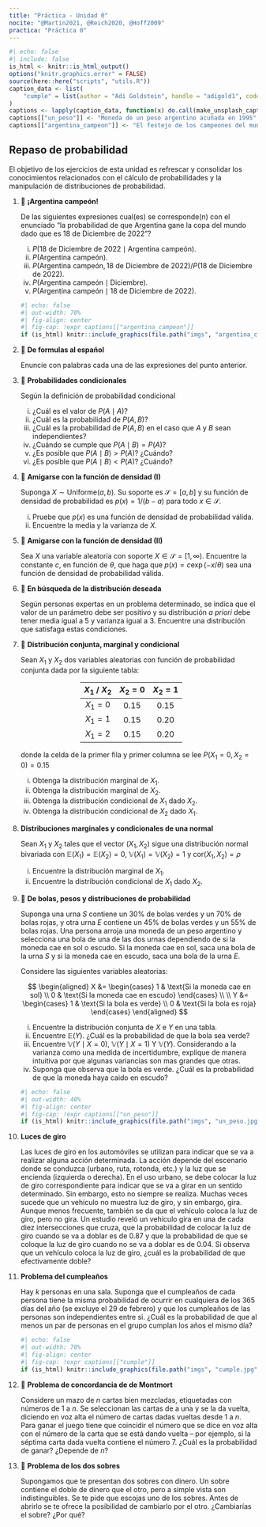 ```yaml
---
title: "Práctica - Unidad 0"
nocite: "@Martin2021, @Reich2020, @Hoff2009"
practica: "Práctica 0"
---
```


```r
#| echo: false
#| include: false
is_html <- knitr::is_html_output()
options("knitr.graphics.error" = FALSE)
source(here::here("scripts", "utils.R"))
caption_data <- list(
    "cumple" = list(author = "Adi Goldstein", handle = "adigold1", code = "Hli3R6LKibo")
)
captions <- lapply(caption_data, function(x) do.call(make_unsplash_caption, x))
captions[["un_peso"]] <- "Moneda de un peso argentino acuñada en 1995"
captions[["argentina_campeon"]] <- "El festejo de los campeones del mundo"
```

## Repaso de probabilidad

El objetivo de los ejercicios de esta unidad es refrescar y consolidar los conocimientos
relacionados con el cálculo de probabilidades y la manipulación de distribuciones de
probabilidad.

1.  📌 **¡Argentina campeón!**

    De las siguientes expresiones cual(es) se corresponde(n) con el enunciado
    "la probabilidad de que Argentina gane la copa del mundo dado que es 18 de Diciembre
    de 2022"?

    i. $P(\text{18 de Diciembre de 2022} \mid \text{Argentina campeón})$.
    i. $P(\text{Argentina campeón})$.
    i. $P(\text{Argentina campeón}, \text{18 de Diciembre de 2022}) / P(\text{18 de Diciembre de 2022})$.
    i. $P(\text{Argentina campeón} \mid \text{Diciembre})$.
    i. $P(\text{Argentina campeón} \mid \text{18 de Diciembre de 2022})$.
    <!-- @Martin2021 -->

    ```r
    #| echo: false
    #| out-width: 70%
    #| fig-align: center
    #| fig-cap: !expr captions[["argentina_campeon"]]
    if (is_html) knitr::include_graphics(file.path("imgs", "argentina_campeon.png"))
    ```

1.  📌 **De formulas al español**  

    Enuncie con palabras cada una de las expresiones del punto anterior.
    <!-- @Martin2021 -->

1.  📌 **Probabilidades condicionales**

    Según la definición de probabilidad condicional

    i. ¿Cuál es el valor de $P(A \mid A)$?
    i. ¿Cuál es la probabilidad de $P(A, B)$?
    i. ¿Cuál es la probabilidad de $P(A, B)$ en el caso que $A$ y $B$ sean independientes?
    i. ¿Cuándo se cumple que $P(A \mid B) = P(A)$?
    i. ¿Es posible que $P(A \mid B) > P(A)$? ¿Cuándo?
    i. ¿Es posible que $P(A \mid B) < P(A)$? ¿Cuándo?
    <!-- @Martin2021 -->

1.  📌 **Amigarse con la función de densidad (I)**

    Suponga $X \sim \text{Uniforme}(a, b)$. Su soporte es $\mathcal{S} = [a, b]$
    y su función de densidad de probabilidad es $p(x) = 1 / (b - a)$ para todo
    $x \in \mathcal{S}$.

    i. Pruebe que $p(x)$ es una función de densidad de probabilidad válida.
    i. Encuentre la media y la varianza de $X$.
    <!-- @Reich2020 -->

1.  📌 **Amigarse con la función de densidad (II)**

    Sea $X$ una variable aleatoria con soporte $X \in \mathcal{S} = [1, \infty)$.
    Encuentre la constante $c$, en función de $\theta$, que haga que
    $p(x) = c \exp(-x / \theta)$ sea una función de densidad de probabilidad válida.
    <!-- @Reich2020 -->

1.  📌 **En búsqueda de la distribución deseada**

    Según personas expertas en un problema determinado, se indica que el valor de un
    parámetro  debe ser positivo y su distribución _a priori_ debe tener media igual a 5 y
    varianza igual a 3. Encuentre una distribución que satisfaga estas condiciones.
    <!-- @Reich2020 -->

1.  📌 **Distribución conjunta, marginal y condicional**

    Sean $X_1$ y $X_2$ dos variables aleatorias con función de probabilidad conjunta dada
    por la siguiente tabla:

    <center>
    <div style="width:50%" class="table-practica">

    | $X_1$ / $X_2$ |  $X_2=0$  |  $X_2=1$  |
    |:-------------:|:---------:|:---------:|
    |    $X_1=0$    |   $0.15$  |   $0.15$  |
    |    $X_1=1$    |   $0.15$  |   $0.20$  |
    |    $X_1=2$    |   $0.15$  |   $0.20$  |

    </div>
    </center>

    donde la celda de la primer fila y primer columna se lee $P(X_1=0, X_2=0)=0.15$

    i. Obtenga la distribución marginal de $X_1$.
    i. Obtenga la distribución marginal de $X_2$.
    i. Obtenga la distribución condicional de $X_1$ dado $X_2$.
    i. Obtenga la distribución condicional de $X_2$ dado $X_1$.
    <!-- @Reich2020 -->

1.  **Distribuciones marginales y condicionales de una normal**

    Sean $X_1$ y $X_2$ tales que el vector $(X_1, X_2)$ sigue una distribución normal
    bivariada con $\mathbb{E}(X_1) = \mathbb{E}(X_2) = 0$,
    $\mathbb{V}(X_1) = \mathbb{V}(X_2) = 1$ y  $\text{cor}(X_1, X_2) = \rho$

    i. Encuentre la distribución marginal de $X_1$.
    i. Encuentre la distribución condicional de $X_1$ dado $X_2$.
    <!-- @Reich2020 -->

1.  📌 **De bolas, pesos y distribuciones de probabilidad**

    Suponga una urna $S$ contiene un 30% de bolas verdes y un 70% de bolas rojas, y otra
    urna $E$ contiene un 45% de bolas verdes y un 55% de bolas rojas.
    Una persona arroja una moneda de un peso argentino y selecciona una bola de una de
    las dos urnas dependiendo de si la moneda cae en sol o escudo.
    Si la moneda cae en sol, saca una bola de la urna $S$ y si la moneda cae en escudo,
    saca una bola de la urna $E$.

    Considere las siguientes variables aleatorias:

    $$
    \begin{aligned}
    X &=
        \begin{cases}
        1 & \text{Si la moneda cae en sol} \\
        0 & \text{Si la moneda cae en escudo}
        \end{cases}
    \\
    \\
    Y &=
        \begin{cases}
        1 & \text{Si la bola es verde} \\
        0 & \text{Si la bola es roja}
        \end{cases}
    \end{aligned}
    $$

    i. Encuentre la distribución conjunta de $X$ e $Y$ en una tabla.
    i. Encuentre $\mathbb{E}(Y)$. ¿Cuál es la probabilidad de que la bola sea verde?
    i. Encuentre $\mathbb{V}(Y \mid X = 0)$, $\mathbb{V}(Y \mid X = 1)$ Y $\mathbb{V}(Y)$.
    Considerando a la varianza como una medida de incertidumbre, explique de manera
    intuitiva por que algunas variancias son mas grandes que otras.
    i. Suponga que observa que la bola es verde. ¿Cuál es la probabilidad de que la moneda
    haya caido en escudo?
    <!-- @Hoff2009 -->

    ```r
    #| echo: false
    #| out-width: 40%
    #| fig-align: center
    #| fig-cap: !expr captions[["un_peso"]]
    if (is_html) knitr::include_graphics(file.path("imgs", "un_peso.jpg"))
    ```

1.  **Luces de giro**

    Las luces de giro en los automóviles se utilizan para indicar que se va a realizar
    alguna acción determinada. La acción depende del escenario donde se conduzca
    (urbano, ruta, rotonda, etc.) y la luz que se encienda (izquierda o derecha).
    En el uso urbano, se debe colocar la luz de giro correspondiente para indicar que se
    va a girar en un sentido determinado. Sin embargo, esto no siempre se realiza.
    Muchas veces sucede que un vehículo no muestra luz de giro, y sin embargo, gira.
    Aunque menos frecuente, también se da que el vehículo coloca la luz de giro, pero no
    gira.  Un estudio reveló un vehículo gira en una de cada diez intersecciones que cruza,
    que la probabilidad de colocar la luz de giro cuando se va a doblar es de 0.87 y que
    la probabilidad de que se coloque la luz de giro cuando no se va a doblar es de 0.04.
    Si observa que un vehículo coloca la luz de giro, ¿cuál es la probabilidad de que
    efectivamente doble?

1.  **Problema del cumpleaños**

    Hay $k$ personas en una sala. Suponga que el cumpleaños de cada persona tiene la misma
    probabilidad de ocurrir en cualquiera de los 365 días del año (se excluye el 29 de febrero)
    y que los cumpleaños de las personas son independientes entre si.
    ¿Cuál es la probabilidad de que al menos un par de personas en el grupo cumplan los
    años el mismo día?

    <!-- Blitzstein, Introdudction to Probability -->

    ```r
    #| echo: false
    #| out-width: 70%
    #| fig-align: center
    #| fig-cap: !expr captions[["cumple"]]
    if (is_html) knitr::include_graphics(file.path("imgs", "cumple.jpg"))
    ```


1.  🧩 **Problema de concordancia de de Montmort**

    Considere un mazo de $n$ cartas bien mezcladas, etiquetadas con números de 1 a $n$.
    Se seleccionan las cartas de a una y se la da vuelta, diciendo en voz alta el número
    de cartas dadas vueltas desde 1 a $n$. Para ganar el juego tiene que coincidir el
    número que se dice en voz alta con el número de la carta que se está dando vuelta --
    por ejemplo, si la séptima carta dada vuelta contiene el número 7.
    ¿Cuál es la probabilidad de ganar? ¿Depende de $n$?
    <!-- Blitzstein, Introdudction to Probability -->


1.  🧩 **Problema de los dos sobres**

    Supongamos que te presentan dos sobres con dinero. Un sobre contiene el doble de
    dinero que el otro, pero a simple vista son indistinguibles. Se te pide que escojas
    uno de los sobres. Antes de abrirlo se te ofrece la posibilidad de cambiarlo por el
    otro. ¿Cambiarías el sobre? ¿Por qué?

    <!-- https://es.wikipedia.org/wiki/Paradoja_de_los_dos_sobres -->
    <!-- https://twitter.com/pgroisma/status/1614242343510589441 -->
    <!-- https://twitter.com/pgroisma/status/1614686037351010306 -->
    <!-- https://twitter.com/pgroisma/status/1614813051559071744 -->
